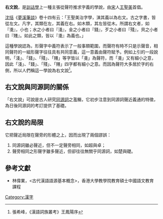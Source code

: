 {{汉字}}

'''右文說'''，是[[訓詁學|訓詁學]]上一種主張從聲符推求字義的學說，由[[宋|宋]]人[[王聖美|王聖美]]首倡。

[[沈括|沈括]]《[[夢溪筆談|夢溪筆談]]》卷十四有云：「王聖美治字學，演其義以為右文。古之字書，皆從左文。凡字，其類在左，其義在右。如木類，其左皆從木。所謂右文者，如『戔』，小也；水之小者曰『淺』，金之小者曰『錢』，歹之小者曰『殘』，貝之小者曰『賤』。如此之類，皆以『戔』為義也。」

這種學說認為，形聲字中義符表示了一般事類範圍，而聲符有時不只是示聲音，相同聲符的一組形聲字往往具有共同意義，這一意義由聲符賦予。例如上引的一段說明，「淺」、「錢」、「殘」、「賤」等字皆以「戔」為聲符，而「戔」又有細小之意，因此「淺」、「錢」、「殘」、「賤」四字都有細小之意。而因為聲符大多居於字的右側，所以人們稱這一學說為右文說<ref>張希峰，《漢語詞族叢考》王鳳陽序</ref>。

==右文說與同源詞的關係==
「右文說」可說是古人研究[[同源詞|同源詞]]之濫觴，它初步注意到同源詞聲近義通的特徵，為日後同源詞的考訂提供了基礎。

==右文說的局限==
它把聲近局限在聲旁的形體之上，因而出現了兩個謬誤：
# 同源詞雖必聲近，但不一定聲旁相同，如超與卓；
# 聲旁相同之形聲字雖多聲近，但卻往往無關乎同源詞，如楚與礎。

==參考文獻==
<div class="references-small">
<references></references>
*林偉業，<古代漢語語源基本概念>，香港大學教學院教育碩士中國語文教育課程
</div>

[[Category:漢字|Category:漢字]]

{{语言小作品}}